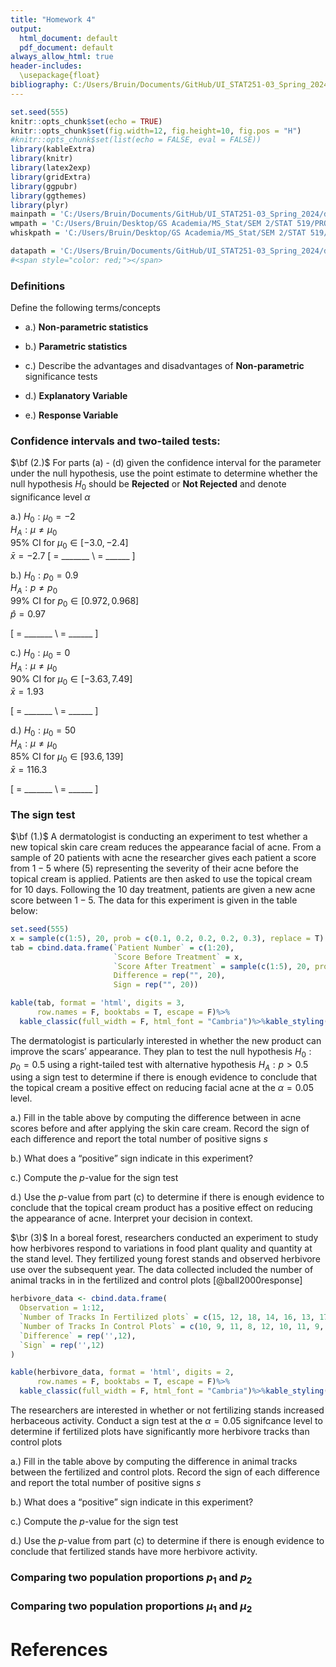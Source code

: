 ```yaml
---
title: "Homework 4"
output:
  html_document: default
  pdf_document: default
always_allow_html: true
header-includes:
  \usepackage{float}
bibliography: C:/Users/Bruin/Documents/GitHub/UI_STAT251-03_Spring_2024/docs/misc/home5bibs.bib
---
```





```r
set.seed(555)
knitr::opts_chunk$set(echo = TRUE)
knitr::opts_chunk$set(fig.width=12, fig.height=10, fig.pos = "H")
#knitr::opts_chunk$set(list(echo = FALSE, eval = FALSE))
library(kableExtra)
library(knitr)
library(latex2exp)
library(gridExtra)
library(ggpubr)
library(ggthemes)
library(plyr)
mainpath = 'C:/Users/Bruin/Documents/GitHub/UI_STAT251-03_Spring_2024/docs/Data/'
wmpath = 'C:/Users/Bruin/Desktop/GS Academia/MS_Stat/SEM 2/STAT 519/PROJ 1/watermelon/simulated datasets/ wawamelon/WaterMelonMaster.csv'
whiskpath = 'C:/Users/Bruin/Desktop/GS Academia/MS_Stat/SEM 2/STAT 519/PROJ 1/Whiskers/SimSealData/whiskerMaster.csv'

datapath = 'C:/Users/Bruin/Documents/GitHub/UI_STAT251-03_Spring_2024/docs/Data/'
#<span style="color: red;"></span>
```


### Definitions
Define the following terms/concepts

* a.) **Non-parametric statistics**

* b.) **Parametric statistics**

* c.) Describe the advantages and disadvantages of **Non-parametric** significance tests

* d.) **Explanatory Variable**

* e.) **Response Variable**


### Confidence intervals and two-tailed tests:

$\bf (2.)$ For parts (a) - (d) given the confidence interval for the parameter under the null hypothesis, use the point estimate to determine whether the null hypothesis $H_0$ should be **Rejected** or **Not Rejected** and denote significance level $\alpha$

a.) $H_0: \mu_0 = -2$ <br> 
  $H_A: \mu \neq \mu_0$ <br> 
  $95\%$ CI for $\mu_0 \in [-3.0, -2.4]$ <br> 
  $\bar{x} = -2.7$
  \[ \text{Decision} = \_\_\_\_\_\_\_ \\
  \alpha = \_\_\_\_\_\_ \] 

b.) $H_0: p_0 = 0.9$ <br> 
$H_A: p \neq p_0$ <br>
$99\%$ CI for $p_0 \in [0.972, 0.968]$ <br>
$\hat{p} = 0.97$ 

\[ \text{Decision} = \_\_\_\_\_\_\_ \\
  \alpha = \_\_\_\_\_\_ \]

c.) $H_0: \mu_0 = 0$ <br> 
$H_A: \mu \neq \mu_0$ <br>
$90\%$ CI for $\mu_0 \in [-3.63, 7.49]$ <br> 
$\bar{x} = 1.93$

\[ \text{Decision} = \_\_\_\_\_\_\_ \\
  \alpha = \_\_\_\_\_\_ \]

d.) $H_0: \mu_0 = 50$<br> 
$H_A: \mu \neq \mu_0$<br>
$85\%$ CI for $\mu_0 \in [93.6, 139]$<br> 
$\bar{x} = 116.3$

\[ \text{Decision} = \_\_\_\_\_\_\_ \\
  \alpha = \_\_\_\_\_\_ \]

### The sign test


$\bf (1.)$ A dermatologist is conducting an experiment to test whether a new topical skin care cream reduces the appearance facial of acne. From a sample of $20$ patients with acne the researcher gives each patient a score from $1-5$ where (5) representing the severity of their acne before the topical cream is applied. Patients are then asked to use the topical cream for $10$ days. Following the $10$ day treatment, patients are given a new acne score between $1-5$. The data for this experiment is given in the table below:



```r
set.seed(555)
x = sample(c(1:5), 20, prob = c(0.1, 0.2, 0.2, 0.2, 0.3), replace = T)
tab = cbind.data.frame(`Patient Number` = c(1:20), 
                       `Score Before Treatment` = x,
                       `Score After Treatment` = sample(c(1:5), 20, prob = c(0.3, 0.3, 0.2, 0.1, 0.1), replace = T),
                       Difference = rep("", 20),
                       Sign = rep("", 20))

kable(tab, format = 'html', digits = 3,
      row.names = F, booktabs = T, escape = F)%>%
  kable_classic(full_width = F, html_font = "Cambria")%>%kable_styling(bootstrap_options = 'striped')
```

The dermatologist is particularly interested in whether the new product can improve the scars' appearance. They plan to test the null hypothesis $H_0: p_0 = 0.5$ using a right-tailed test with alternative hypothesis $H_A: p>0.5$ using a sign test to determine if there is enough evidence to conclude that the topical cream a positive effect on reducing facial acne at the $\alpha = 0.05$ level.

  a.) Fill in the table above by computing the difference between in acne scores before and after applying the skin care cream. Record the sign of each difference and report the total number of positive signs $s$

  b.) What does a "positive" sign indicate in this experiment? 

  c.) Compute the $p$-value for the sign test

  d.) Use the $p$-value from part (c) to determine if there is enough evidence to conclude that the topical cream product has a positive effect on reducing the appearance of acne. Interpret your decision in context. 


$\br (3)$ In a boreal forest, researchers conducted an experiment to study how herbivores respond to variations in food plant quality and quantity at the stand level. They fertilized young forest stands and observed herbivore use over the subsequent year. The data collected included the number of animal tracks in in the fertilized and control plots [@ball2000response]

```r
herbivore_data <- cbind.data.frame(
  Observation = 1:12,
  `Number of Tracks In Fertilized plots` = c(15, 12, 18, 14, 16, 13, 17, 14, 19, 15, 11, 16),
  `Number of Tracks In Control Plots` = c(10, 9, 11, 8, 12, 10, 11, 9, 13, 10, 8, 12),
  `Difference` = rep('',12),
  `Sign` = rep('',12)
)

kable(herbivore_data, format = 'html', digits = 2,
      row.names = F, booktabs = T, escape = F)%>%
  kable_classic(full_width = F, html_font = "Cambria")%>%kable_styling(bootstrap_options = 'striped')

```

The researchers are interested in whether or not fertilizing stands increased herbaceous activity. Conduct a sign test at the $\alpha = 0.05$ signifcance level to determine if fertilized plots have significantly more herbivore tracks than control plots



a.) Fill in the table above by computing the difference in animal tracks between the fertilized and control plots. Record the sign of each difference and report the total number of positive signs $s$

  b.) What does a "positive" sign indicate in this experiment? 

  c.) Compute the $p$-value for the sign test

  d.) Use the $p$-value from part (c) to determine if there is enough evidence to conclude that fertilized stands have more herbivore activity.

### Comparing two population proportions $p_1$ and $p_2$


### Comparing two population proportions $\mu_1$ and $\mu_2$


\newpage
# References

